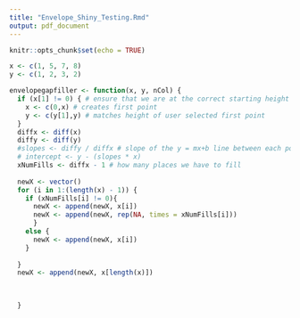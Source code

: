 ```yaml
---
title: "Envelope_Shiny_Testing.Rmd"
output: pdf_document
---
```




```r
knitr::opts_chunk$set(echo = TRUE)
```

```r
x <- c(1, 5, 7, 8)
y <- c(1, 2, 3, 2)
```

```r
envelopegapfiller <- function(x, y, nCol) {
  if (x[1] != 0) { # ensure that we are at the correct starting height
    x <- c(0,x) # creates first point 
    y <- c(y[1],y) # matches height of user selected first point
  }
  diffx <- diff(x)
  diffy <- diff(y)
  #slopes <- diffy / diffx # slope of the y = mx+b line between each points
  # intercept <- y - (slopes * x)
  xNumFills <- diffx - 1 # how many places we have to fill
  
  newX <- vector()
  for (i in 1:(length(x) - 1)) {
    if (xNumFills[i] != 0){
      newX <- append(newX, x[i])
      newX <- append(newX, rep(NA, times = xNumFills[i]))
      }
    else {
      newX <- append(newX, x[i])
    }
    
  }
  newX <- append(newX, x[length(x)])
  
  

  }
```
